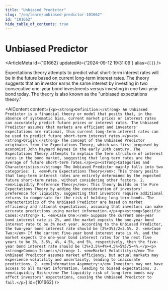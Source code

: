 ```yaml
---
title: "Unbiased Predictor"
slug: "/en/learn/unbiased-predictor-101662"
id: "101662"
hide_table_of_contents: true
---
```



# Unbiased Predictor

<ArticleMeta id={101662} updatedAt={'2024-09-12 19:31:09'} alias={`[]`} />
<div className='border-solid border-b border-t-0 my-4 border-[var(--ifm-color-gray-300)]' />

Expectations theory attempts to predict what short-term interest rates will be in the future based on current long-term interest rates. The theory suggests that an investor earns the same interest by investing in two consecutive one-year bond investments versus investing in one two-year bond today. The theory is also known as the "unbiased expectations theory."

<AIContent content={`<p><strong>Definition:</strong> An Unbiased Predictor is a financial theory or model that posits that, in the absence of systematic bias, current market prices or interest rates can accurately predict future prices or interest rates. The Unbiased Predictor assumes that markets are efficient and investors' expectations are rational, thus current long-term interest rates can be used to predict future short-term interest rates.</p><p><strong>Origin:</strong> The concept of the Unbiased Predictor originates from the Expectations Theory, which was first proposed by economist John Maynard Keynes in the early 20th century. The Expectations Theory attempts to explain the term structure of interest rates in the bond market, suggesting that long-term rates are the average of future short-term rates.</p><p><strong>Categories and Characteristics:</strong> The Unbiased Predictor mainly falls into two categories: 1. <em>Pure Expectations Theory</em>: This theory posits that long-term interest rates are entirely determined by the expected future short-term rates, without considering other factors. 2. <em>Liquidity Preference Theory</em>: This theory builds on the Pure Expectations Theory by adding the consideration of investors' preference for liquidity, suggesting that investors require additional returns to compensate for the risk of holding long-term bonds. The characteristics of the Unbiased Predictor are based on market efficiency and rational expectations, assuming that investors can make accurate predictions using market information.</p><p><strong>Specific Cases:</strong> 1. <em>Case One:</em> Suppose the current one-year bond interest rate is 2%, and the market expects the one-year bond interest rate to be 3% next year. According to the Unbiased Predictor, the two-year bond interest rate should be (2%+3%)/2=2.5%. 2. <em>Case Two:</em> If the current five-year bond interest rate is 4%, and the market expects the one-year bond interest rates for the next five years to be 3%, 3.5%, 4%, 4.5%, and 5%, respectively, then the five-year bond interest rate should be (3%+3.5%+4%+4.5%+5%)/5=4%.</p><p><strong>Common Issues:</strong> 1. <em>Market Volatility:</em> The Unbiased Predictor assumes market efficiency, but actual markets may experience volatility and uncertainty, leading to inaccurate predictions. 2. <em>Information Asymmetry:</em> Investors may not have access to all market information, leading to biased expectations. 3. <em>Liquidity Risk:</em> The liquidity risk of long-term bonds may affect investors' expectations, causing the Unbiased Predictor to fail.</p>`} id={101662} />
